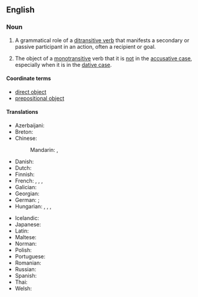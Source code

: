 {{also|indirect-object}}
==English==
{{wikipedia}}

===Noun===
{{en-noun}}
{{examples|examples=He gave '''the bank''' the money.<br>He recommended '''me''' a good lawyer.}}

# {{lb|en|grammar}} A grammatical role of a [[ditransitive verb]] that manifests a secondary or passive participant in an action, often a recipient or goal.
# {{lb|en|grammar|in languages with case distinctions also}} The object of a [[monotransitive]] verb that it is <u>not</u> in the [[accusative case]], especially when it is in the [[dative case]].

====Coordinate terms====
* [[direct object]]
* [[prepositional object]]

====Translations====
{{trans-top|grammatical term}}
* Azerbaijani: {{t|az|vasitəli tamamlıq}}
* Breton: {{t|br|renadenn dieeun|f}}
* Chinese:
*: Mandarin: {{t+|cmn|間接賓語}}, {{t+|cmn|间接宾语|tr=jiànjiē bīnyǔ}}
* Danish: {{t|da|hensynsled|n}}
* Dutch: {{t+|nl|meewerkend voorwerp|n}}
* Finnish: {{t|fi|epäsuora objekti}}
* French: {{t+|fr|complément d'objet indirect|m}}, {{t+|fr|COI|m}}, {{t+|fr|objet indirect}}, {{t+|fr|complément d'objet second}}
* Galician: {{t|gl|obxecto indirecto|m}}
* Georgian: {{t|ka|ირიბი ობიექტი}}
* German: {{t+|de|indirektes Objekt|n}}; {{t+|de|Dativobjekt}}
* Hungarian: {{t+|hu|részeshatározó}}, {{t|hu|részestárgy}}, {{t|hu|indirekt tárgy}}, {{t|hu|közvetett tárgy}}
{{trans-mid}}
* Icelandic: {{t|is|óbeint andlag|n}}
* Japanese: {{t|ja|間接目的語|tr=かくせつもくてきご, kansetsu mokutekigo|sc=Jpan}}
* Latin: {{t|la|res obliqua|f}}
* Maltese: {{t|mt|oġġett indirett|m}}
* Norman: {{t|nrf|objet îndirect|m}}
* Polish: {{t|pl|dopełnienie dalsze|n}}
* Portuguese: {{t+|pt|objeto indireto|m}}
* Romanian: {{t+|ro|obiect indirect|n}}
* Russian: {{t|ru|ко́свенное дополне́ние|n}}
* Spanish: {{t|es|complemento indirecto|m}}
* Thai: {{t|th|กรรมรอง}}
* Welsh: {{t|cy|gwrthrych anuniongyrchol|m}}
{{trans-bottom}}